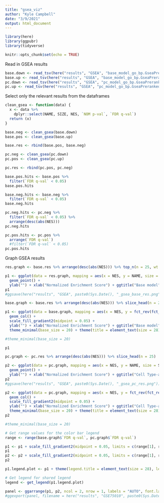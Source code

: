 ```yaml
---
title: "gsea_viz"
author: "Kyle Campbell"
date: "3/9/2021"
output: html_document
---
```


```r
library(here)
library(ggpubr)
library(tidyverse)

knitr::opts_chunk$set(echo = TRUE)
```

Read in GSEA results
```r
base.down <- read_tsv(here("results", "GSEA", "base_model_go_bp.GseaPreranked.1615236822173", "gsea_report_for_na_neg_1615236822173.tsv"))
base.up <- read_tsv(here("results", "GSEA", "base_model_go_bp.GseaPreranked.1615236822173", "gsea_report_for_na_pos_1615236822173.tsv"))
pc.down <- read_tsv(here("results", "GSEA", "pc_model_go_bp.GseaPreranked.1615234194720", "gsea_report_for_na_neg_1615234194720.tsv"))
pc.up <- read_tsv(here("results", "GSEA", "pc_model_go_bp.GseaPreranked.1615234194720", "gsea_report_for_na_pos_1615234194720.tsv"))
```

Select only the relevant results from the dataframes
```r
clean_gsea <- function(data) {
  x <- data %>%
    dplyr::select(NAME, SIZE, NES, `NOM p-val`, `FDR q-val`)
  return (x)
}

base.neg <- clean_gsea(base.down)
base.pos <- clean_gsea(base.up)

base.res <- rbind(base.pos, base.neg)

pc.neg <- clean_gsea(pc.down)
pc.pos <- clean_gsea(pc.up)

pc.res <- rbind(pc.pos, pc.neg)
```

```r
base.pos.hits <- base.pos %>%
  filter(`FDR q-val` < 0.05)
base.pos.hits
```
```r
base.neg.hits <- base.neg %>%
  filter(`FDR q-val` < 0.05)
base.neg.hits
```

```r
pc.neg.hits <- pc.neg %>%
  filter(`FDR q-val` < 0.05) %>%
  arrange(desc(abs(NES)))
pc.neg.hits
```

```r
pc.pos.hits <- pc.pos %>%
  arrange(`FDR q-val`)
  #filter(`FDR q-val` < 0.05)
pc.pos.hits
```

Graph GSEA results
```r
res.graph <- base.res %>% arrange(desc(abs(NES))) %>% top_n(n = 25, wt = abs(NES))

p1 <- ggplot(data = res.graph, mapping = aes(x = NES, y = NAME, size = SIZE, color = `FDR q-val`)) +
  geom_point() +
  ylab("") + xlab("Normalized Enrichment Score") + ggtitle("Base model") + geom_vline(xintercept = 0)
p1
#ggsave(here("results", "GSEA", paste0(Sys.Date(), "_gsea_base_res.png")))
```

```r
base.graph <- base.res %>% arrange(desc(abs(NES))) %>% slice_head(n = 25)

p1 <- ggplot(data = base.graph, mapping = aes(x = NES, y = fct_rev(fct_reorder(NAME, NES)), fill = `FDR q-val`)) +
  geom_col() +
  scale_fill_gradient2(midpoint = 0.05) +
  ylab("") + xlab("Normalized Enrichment Score") + ggtitle("Base model") +
  theme_minimal(base_size = 20) + theme(title = element_text(size = 28), legend.position = "bottom", legend.text = element_text(angle = 45), axis.text.y = element_text(color = "black")) + labs(fill = "False discovery rate-adjusted q-value  ")

#theme_minimal(base_size = 20)

p1
```


```r
pc.graph <- pc.res %>% arrange(desc(abs(NES))) %>% slice_head(n = 25)

p2 <- ggplot(data = pc.graph, mapping = aes(x = NES, y = NAME, size = SIZE, color = `FDR q-val`)) +
  geom_point() +
  ylab("") + xlab("Normalized Enrichment Score") + ggtitle("Cell Type-adjusted") + geom_vline(xintercept = 0)
p2
#ggsave(here("results", "GSEA", paste0(Sys.Date(), "_gsea_pc_res.png")))
```

```r
p2 <- ggplot(data = pc.graph, mapping = aes(x = NES, y = fct_rev(fct_reorder(NAME, NES)), fill = `FDR q-val`)) +
  geom_col() +
  scale_fill_gradient2(midpoint = 0.05) +
  ylab("") + xlab("Normalized Enrichment Score") + ggtitle("Cell Type-adjusted") +
  theme_minimal(base_size = 20) + theme(title = element_text(size = 28), legend.position = "bottom", legend.text = element_text(angle = 45), axis.text.y = element_text(color = "black"))
p2

#theme_minimal(base_size = 20)
```

```r
# Get range values for the color bar legend
range <- range(base.graph$`FDR q-val`, pc.graph$`FDR q-val`)
```

```r
p1 <- p1 + scale_fill_gradient2(midpoint = 0.05, limits = c(range[1], range[2]))
p1
p2 <- p2 + scale_fill_gradient2(midpoint = 0.05, limits = c(range[1], range[2]))
p2
```

```r
p1.legend.plot <- p1 + theme(legend.title = element_text(size = 28), legend.text = element_text(size = 24)) + guides( fill = guide_colorbar(barwidth = 24, barheight = 3))

# Get legend for shared legend
legend <- get_legend(p1.legend.plot)
```

```r
panel <- ggarrange(p1, p2, ncol = 2, nrow = 1, labels = "AUTO", font.label = list(size = 24, face = "bold", color = "black"), common.legend = TRUE, legend = "bottom", legend.grob = legend)
#ggexport(panel, filename = here("results", "GSE75010", paste0(Sys.Date(), "_limma_gsea.png")), width = 1980, height = 1080)
```   